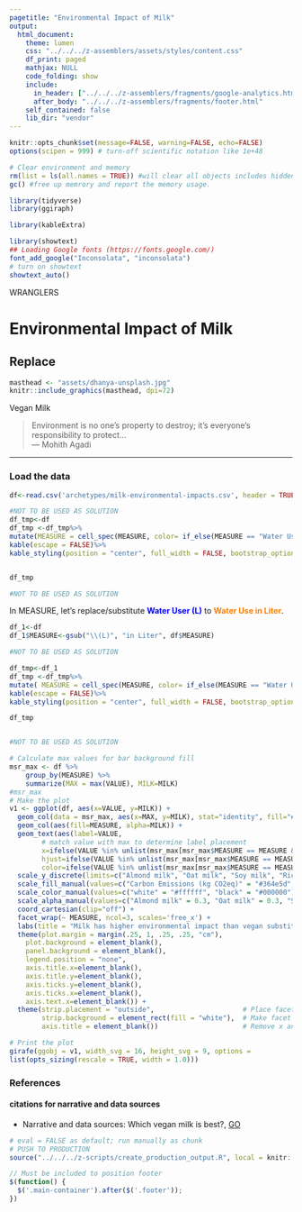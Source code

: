 ```yaml
---
pagetitle: "Environmental Impact of Milk"
output: 
  html_document:
    theme: lumen
    css: "../../../z-assemblers/assets/styles/content.css"
    df_print: paged
    mathjax: NULL
    code_folding: show
    include:
      in_header: ["../../../z-assemblers/fragments/google-analytics.html", "../../../z-assemblers/fragments/header.html"]
      after_body: "../../../z-assemblers/fragments/footer.html"
    self_contained: false
    lib_dir: "vendor"
---
```


```r

knitr::opts_chunk$set(message=FALSE, warning=FALSE, echo=FALSE)
options(scipen = 999) # turn-off scientific notation like 1e+48

# Clear environment and memory
rm(list = ls(all.names = TRUE)) #will clear all objects includes hidden objects.
gc() #free up memrory and report the memory usage.

library(tidyverse)
library(ggiraph)

library(kableExtra)

library(showtext)
## Loading Google fonts (https://fonts.google.com/)
font_add_google("Inconsolata", "inconsolata")
# turn on showtext
showtext_auto()

```

<div class="activity">
WRANGLERS 
</div>

# Environmental Impact of Milk
## Replace


```r

masthead <- "assets/dhanya-unsplash.jpg"
knitr::include_graphics(masthead, dpi=72)

```

<div class="figure-text">Vegan Milk</div>


> Environment is no one’s property to destroy; it’s everyone’s responsibility to protect...\
--- Mohith Agadi\

***

### Load the data


```r

df<-read.csv('archetypes/milk-environmental-impacts.csv', header = TRUE, stringsAsFactors = FALSE)

```

```r
#NOT TO BE USED AS SOLUTION
df_tmp<-df
df_tmp <-df_tmp%>%
mutate(MEASURE = cell_spec(MEASURE, color= if_else(MEASURE == "Water Use (L)", "#0000FF","#000000")))%>%
kable(escape = FALSE)%>%
kable_styling(position = "center", full_width = FALSE, bootstrap_options = "striped")


df_tmp 

#NOT TO BE USED AS SOLUTION 

```


In MEASURE, let's replace/substitute <span style="color: #0000FF;font-weight:bold">Water User (L)</span> to <span style="color: #fc7f03;font-weight:bold">Water Use in Liter</span>. 


```r
df_1<-df
df_1$MEASURE<-gsub("\\(L)", "in Liter", df$MEASURE)


```


```r
#NOT TO BE USED AS SOLUTION

df_tmp<-df_1
df_tmp <-df_tmp%>%
mutate( MEASURE = cell_spec(MEASURE, color= if_else(MEASURE == "Water Use in Liter", "#fc7f03","#000000")))%>%
kable(escape = FALSE)%>%
kable_styling(position = "center", full_width = FALSE, bootstrap_options = "striped")

df_tmp 


#NOT TO BE USED AS SOLUTION 

```

```r
# Calculate max values for bar background fill
msr_max <- df %>%
    group_by(MEASURE) %>%
    summarize(MAX = max(VALUE), MILK=MILK)
#msr_max
# Make the plot
v1 <- ggplot(df, aes(x=VALUE, y=MILK)) + 
  geom_col(data = msr_max, aes(x=MAX, y=MILK), stat="identity", fill="#cccccb", alpha=0.3) +
  geom_col(aes(fill=MEASURE, alpha=MILK)) +
  geom_text(aes(label=VALUE, 
        # match value with max to determine label placement
        x=ifelse(VALUE %in% unlist(msr_max[msr_max$MEASURE == MEASURE & msr_max$MILK == MILK, "MAX"]), VALUE/2, VALUE),
        hjust=ifelse(VALUE %in% unlist(msr_max[msr_max$MEASURE == MEASURE & msr_max$MILK == MILK, "MAX"]), 0, -0.35),
        color=ifelse(VALUE %in% unlist(msr_max[msr_max$MEASURE == MEASURE & msr_max$MILK == MILK, "MAX"]), "white", "black" )), size=3) +
  scale_y_discrete(limits=c("Almond milk", "Oat milk", "Soy milk", "Rice milk","Cow's milk")) +
  scale_fill_manual(values=c("Carbon Emissions (kg CO2eq)" = "#364e5d", "Land Use (m2)" = "#597e4e", "Water Use (L)" = "#587f89")) +
  scale_color_manual(values=c("white" = "#ffffff", "black" = "#000000")) +
  scale_alpha_manual(values=c("Almond milk" = 0.3, "Oat milk" = 0.3, "Soy milk" = 0.3, "Rice milk" = 0.3, "Cow's milk" = 1)) +
  coord_cartesian(clip="off") +
  facet_wrap(~ MEASURE, ncol=3, scales='free_x') +
  labs(title = "Milk has higher environmental impact than vegan substitutes") +
  theme(plot.margin = margin(.25, 1, .25, .25, "cm"),
    plot.background = element_blank(),
    panel.background = element_blank(),
    legend.position = "none",
    axis.title.x=element_blank(),
    axis.title.y=element_blank(),
    axis.ticks.y=element_blank(),
    axis.ticks.x=element_blank(),
    axis.text.x=element_blank()) +
  theme(strip.placement = "outside",                      # Place facet labels outside x axis labels.
        strip.background = element_rect(fill = "white"),  # Make facet label background white.
        axis.title = element_blank())                     # Remove x and y axis titles.

# Print the plot
girafe(ggobj = v1, width_svg = 16, height_svg = 9, options =
list(opts_sizing(rescale = TRUE, width = 1.0)))

```


### References
#### citations for narrative and data sources
* Narrative and data sources: Which vegan milk is best?, [GO](https://www.bbc.com/news/science-environment-46654042){target="_blank"}


```r

# eval = FALSE as default; run manually as chunk
# PUSH TO PRODUCTION
source("../../../z-scripts/create_production_output.R", local = knitr::knit_global())

```

```js

// Must be included to position footer
$(function() {
  $('.main-container').after($('.footer'));
})

```

